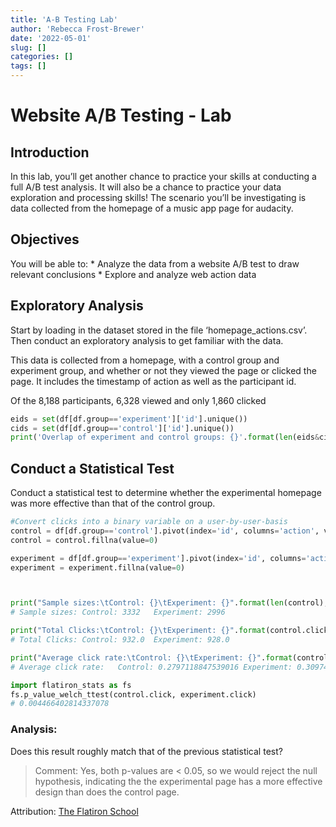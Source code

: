 ```yaml
---
title: 'A-B Testing Lab'
author: 'Rebecca Frost-Brewer'
date: '2022-05-01'
slug: []
categories: []
tags: []
---
```


# Website A/B Testing - Lab

## Introduction

In this lab, you'll get another chance to practice your skills at conducting a full A/B test analysis. It will also be a chance to practice your data exploration and processing skills! The scenario you'll be investigating is data collected from the homepage of a music app page for audacity.

<!--more--> 

## Objectives

You will be able to:
* Analyze the data from a website A/B test to draw relevant conclusions
* Explore and analyze web action data

## Exploratory Analysis

Start by loading in the dataset stored in the file 'homepage_actions.csv'. Then conduct an exploratory analysis to get familiar with the data.

This data is collected from a homepage, with a control group and experiment group, and whether or not they viewed
the page or clicked the page. It includes the timestamp of action as well as the participant id.

Of the 8,188 participants, 6,328 viewed and only 1,860 clicked

```python

eids = set(df[df.group=='experiment']['id'].unique())
cids = set(df[df.group=='control']['id'].unique())
print('Overlap of experiment and control groups: {}'.format(len(eids&cids)))

```


## Conduct a Statistical Test

Conduct a statistical test to determine whether the experimental homepage was more effective than that of the control group.

```python

#Convert clicks into a binary variable on a user-by-user-basis
control = df[df.group=='control'].pivot(index='id', columns='action', values='count')
control = control.fillna(value=0)

experiment = df[df.group=='experiment'].pivot(index='id', columns='action', values='count')
experiment = experiment.fillna(value=0)



print("Sample sizes:\tControl: {}\tExperiment: {}".format(len(control), len(experiment)))
# Sample sizes:	Control: 3332	Experiment: 2996

print("Total Clicks:\tControl: {}\tExperiment: {}".format(control.click.sum(), experiment.click.sum()))
# Total Clicks:	Control: 932.0	Experiment: 928.0

print("Average click rate:\tControl: {}\tExperiment: {}".format(control.click.mean(), experiment.click.mean()))
# Average click rate:	Control: 0.2797118847539016	Experiment: 0.3097463284379172

import flatiron_stats as fs
fs.p_value_welch_ttest(control.click, experiment.click)
# 0.004466402814337078

```

### Analysis:

Does this result roughly match that of the previous statistical test?

> Comment: Yes, both p-values are < 0.05, so we would reject the null hypothesis, indicating the the 
experimental page has a more effective design than does the control page.



Attribution: [The Flatiron School](https://github.com/learn-co-curriculum/dsc-website-ab-testing-lab)
